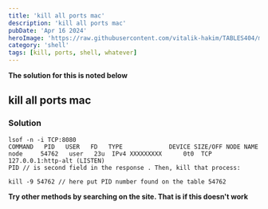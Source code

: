 ```yaml
---
title: 'kill all ports mac'
description: 'kill all ports mac'
pubDate: 'Apr 16 2024'
heroImage: 'https://raw.githubusercontent.com/vitalik-hakim/TABLES404/main/error_b/SHELL.jpg'
category: 'shell'
tags: [kill, ports, shell, whatever]
---
```


**The solution for this is noted below**

## kill all ports mac

### Solution

```shell
lsof -n -i TCP:8080
COMMAND   PID   USER   FD   TYPE             DEVICE SIZE/OFF NODE NAME
node     54762   user   23u  IPv4 XXXXXXXXX      0t0  TCP 127.0.0.1:http-alt (LISTEN)
PID // is second field in the response . Then, kill that process:

kill -9 54762 // here put PID number found on the table 54762
```

**Try other methods by searching on the site. That is if this doesn't work**
